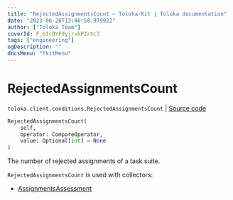 ```yaml
---
title: "RejectedAssignmentsCount — Toloka-Kit | Toloka documentation"
date: "2023-06-20T13:46:58.979922"
author: ["Toloka Team"]
coverId: F_bIcOYF9yjrxkPZrXc3
tags: ["engineering"]
ogDescription: ""
docsMenu: "tkitMenu"
---
```


# RejectedAssignmentsCount

`toloka.client.conditions.RejectedAssignmentsCount` | [Source code](https://github.com/Toloka/toloka-kit/blob/v1.2.0/src/client/conditions.py#L274)

```python
RejectedAssignmentsCount(
    self,
    operator: CompareOperator,
    value: Optional[int] = None
)
```

The number of rejected assignments of a task suite.

`RejectedAssignmentsCount` is used with collectors:
- [AssignmentsAssessment](/docs/toloka-kit/reference/toloka.client.collectors.AssignmentsAssessment)